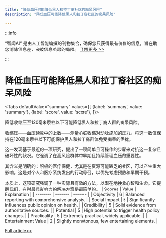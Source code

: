 ```yaml
---
title: "降低血压可能降低黑人和拉丁裔社区的痴呆风险"
description: "降低血压可能降低黑人和拉丁裔社区的痴呆风险"

---
```



:::info

“智闻AI“ 是由人工智能编撰的刊物集合，确保您只获得最有价值的信息，旨在助您消除信息差，突破信息茧房的局限。  [了解更多 >>](/)

:::

# 降低血压可能降低黑人和拉丁裔社区的痴呆风险


<Tabs
	defaultValue="summary"
	values={[
	{label: 'summary', value: 'summary'},
	{label: 'score', value: 'score'},
]}>
<TabItem value="summary">


降低收缩压至120毫米汞柱以下可能降低黑人和拉丁裔人群的痴呆风险。

收缩压——血压读数中的上数——测量心脏收缩对动脉施加的压力。将这一数值保持在120毫米汞柱以下可能保护黑人和拉丁裔群体免受痴呆的困扰。

这一发现基于最近的一项研究，提出了一项简单且可操作的步骤来对抗这一复杂且破坏性的状况。它强调了在高风险群体中早期且持续管理血压的重要性。

其含义是明确的：积极的医疗保健，尤其是在资源可能匮乏的社区，可以产生重大影响。这是对个人和医疗系统发出的行动号召，以优先考虑预防和早期干预。

本质上，这项研究强调了一种实际且有效的方法，以潜在地挽救心智和生命。它提醒我们，有时最具影响力的解决方案是最简单的。
</TabItem>
<TabItem value="score">
	| Scores     | Value   | Explanation |
	| -------- | ------- | ------- |
	| Objectivity  | 6    | Balanced reporting with comprehensive analysis.    |
	| Social Impact | 5     | Significantly influences public opinion on health.    |
	| Credibility    | 5    | Solid evidence from authoritative sources.    |
	| Potential    | 5    | High potential to trigger health policy changes.    |
	| Practicality    | 5    | Extremely practical, widely applicable.    |
	| Entertainment Value    | 2    | Slightly monotonous, few entertaining elements.    |
</TabItem>
</Tabs>

[Full article>>](https://medicalxpress.com/news/2024-07-lowering-systolic-blood-pressure-mmhg.html)
